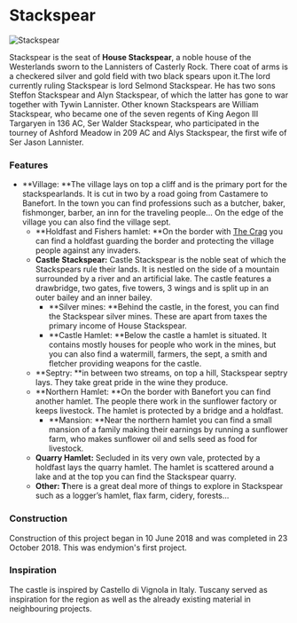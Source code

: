 

# Stackspear

<Image
  src="https://cdn.sanity.io/images/1as7cn02/production/87374284c761e119b0ee1156ec07f24da387be68-1920x1080.png?w=976&h=350&fit=crop&crop=center&auto=format"
  alt="Stackspear"
  width={976}
  height={350}
/>

<ProjectDetails
  floatRight
  region="Westerlands"
  house="House Stackspear"
  type="Castle"
  status="Completed"
  warp="/warp stackspear"
  projectLead="endymion"
  dateStarted="June 27, 2018"
  dateCompleted="June 27, 2018"
/>

Stackspear is the seat of **House Stackspear**, a noble house of the Westerlands sworn to the Lannisters of Casterly Rock. There coat of arms is a checkered silver and gold field with two black spears upon it.The lord currently ruling Stackspear is lord Selmond Stackspear. He has two sons Steffon Stackspear and Alyn Stackspear, of which the latter has gone to war together with Tywin Lannister. Other known Stackspears are William Stackspear, who became one of the seven regents of King Aegon III Targaryen in 136 AC, Ser Walder Stackspear, who participated in the tourney of Ashford Meadow in 209 AC and Alys Stackspear, the first wife of Ser Jason Lannister.

### Features

- **Village: **The village lays on top a cliff and is the primary port for the stackspearlands. It is cut in two by a road going from Castamere to Banefort. In the town you can find professions such as a butcher, baker, fishmonger, barber, an inn for the traveling people... On the edge of the village you can also find the village sept.
  - **Holdfast and Fishers hamlet: **On the border with [The Crag](https://westeroscraft.com/wiki/westerlands/the-crag) you can find a holdfast guarding the border and protecting the village people against any invaders.
  - **Castle Stackspear:** Castle Stackspear is the noble seat of which the Stackspears rule their lands. It is nestled on the side of a mountain surrounded by a river and an artificial lake. The castle features a drawbridge, two gates, five towers, 3 wings and is split up in an outer bailey and an inner bailey.
    - **Silver mines: **Behind the castle, in the forest, you can find the Stackspear silver mines. These are apart from taxes the primary income of House Stackspear.
    - **Castle Hamlet: **Below the castle a hamlet is situated. It contains mostly houses for people who work in the mines, but you can also find a watermill, farmers, the sept, a smith and fletcher providing weapons for the castle.
  - **Septry: **in between two streams, on top a hill, Stackspear septry lays. They take great pride in the wine they produce.
  - **Northern Hamlet: **On the border with Banefort you can find another hamlet. The people there work in the sunflower factory or keeps livestock. The hamlet is protected by a bridge and a holdfast.
    - **Mansion: **Near the northern hamlet you can find a small mansion of a family making their earnings by running a sunflower farm, who makes sunflower oil and sells seed as food for livestock.
  - **Quarry Hamlet:** Secluded in its very own vale, protected by a holdfast lays the quarry hamlet. The hamlet is scattered around a lake and at the top you can find the Stackspear quarry.
  - **Other: T**here is a great deal more of things to explore in Stackspear such as a logger’s hamlet, flax farm, cidery, forests...

### Construction

Construction of this project began in 10 June 2018 and was completed in 23 October 2018. This was endymion's first project.

### Inspiration

The castle is inspired by Castello di Vignola in Italy. Tuscany served as inspiration for the region as well as the already existing material in neighbouring projects.
